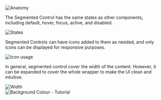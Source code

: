 

<Section contained={true} style={{ paddingTop: 20 }}>
	<img src={Anatomy} alt="Anatomy" style={{ marginBottom: 20 }} />
</Section>

<Section title="States" contained={true} style={{ paddingTop: 20 }}>
	<p>
		The Segmented Control has the same states as other components, including
		default, hover, focus, active, and disabled.
	</p>
	<img src={States} alt="States" style={{ marginBottom: 20 }} />
</Section>

<Section title="Icon usage" contained={true} style={{ paddingTop: 20 }}>
	<p>
		Segmented Controls can have icons added to them as needed, and only icons
		can be displayed for responsive purposes.
	</p>
	<img src={IconUsage} alt="Icon usage" style={{ marginBottom: 20 }} />
</Section>

<Section title="Width" contained={true} style={{ paddingTop: 20 }}>
	<p>
		In general, segmented control cover the width of the content. However, it
		can be expanded to cover the whole wrapper to make the UI clean and
		intuitive.
	</p>
	<img src={Width} alt="Width" style={{ marginBottom: 20 }} />
</Section>

<Section
	title="Background Colour - Tutorial"
	contained={true}
	style={{ paddingTop: 20 }}
>
	<img
		src={BackgroundColor}
		alt="Background Colour - Tutorial"
		style={{ marginBottom: 20 }}
	/>
</Section>
